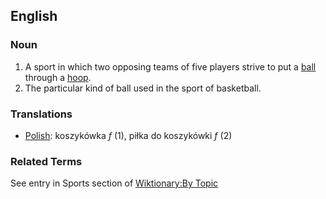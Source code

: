==English==

=== Noun ===

# A sport in which two opposing teams of five players strive to put a [[ball]] through a [[hoop]].
# The particular kind of ball used in the sport of basketball.

=== Translations ===
*[[Polish]]: koszykówka ''f'' (1), piłka do koszykówki ''f'' (2)

=== Related Terms ===

See entry in Sports section of [[Wiktionary:By Topic]]